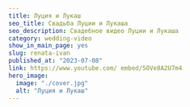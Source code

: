 ---
title: Луция и Лукаш
seo_title: Свадьба Луции и Лукаша
seo_description: Свадебное видео Луции и Лукаша
category: wedding-video
show_in_main_page: yes
slug: renata-ivan
published_at: "2023-07-08"
link: https://www.youtube.com/ embed/5OVe8A2U7m4
hero_image:
  image: "./cover.jpg"
  alt: "Луция и Лукаш"
---
